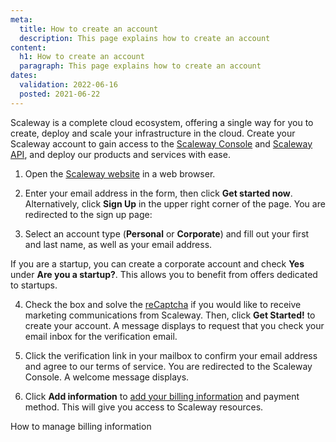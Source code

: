 ```yaml
---
meta:
  title: How to create an account
  description: This page explains how to create an account
content:
  h1: How to create an account
  paragraph: This page explains how to create an account
dates:
  validation: 2022-06-16
  posted: 2021-06-22
---
```


Scaleway is a complete cloud ecosystem, offering a single way for you to create, deploy and scale your infrastructure in the cloud. Create your Scaleway account to gain access to the [Scaleway Console](/console/my-account/concepts#console) and [Scaleway API](https://developers.scaleway.com/en/), and deploy our products and services with ease.

1. Open the [Scaleway website](https://www.scaleway.com/en/elements/) in a web browser.

  <Lightbox src="scaleway-website.webp" alt=""/>

2. Enter your email address in the form, then click **Get started now**. Alternatively, click **Sign Up** in the upper right corner of the page. You are redirected to the sign up page:

  <Lightbox src="scaleway-get-started-page.webp" alt=""/>

3. Select an account type (**Personal** or **Corporate**) and fill out your first and last name, as well as your email address.

  <Message type="note">

  If you are a startup, you can create a corporate account and check **Yes** under **Are you a startup?**. This allows you to benefit from offers dedicated to startups.

  </Message>

4. Check the box and solve the [reCaptcha](https://en.wikipedia.org/wiki/ReCAPTCHA) if you would like to receive marketing communications from Scaleway. Then, click **Get Started!** to create your account. A message displays to request that you check your email inbox for the verification email.

5. Click the verification link in your mailbox to confirm your email address and agree to our terms of service. You are redirected to the Scaleway Console. A welcome message displays.

  <Lightbox src="scaleway-welcome-aboard-modal.webp" alt="" />

6. Click **Add information** to [add your billing information](/console/my-account/how-to/manage-billing-information/#how-to-add-a-payment-method) and payment method. This will give you access to Scaleway resources. 

<Navigation title="See Also">
  <NextButton to="/console/my-account/how-to/manage-billing-information">How to manage billing information</NextButton>
</Navigation>
